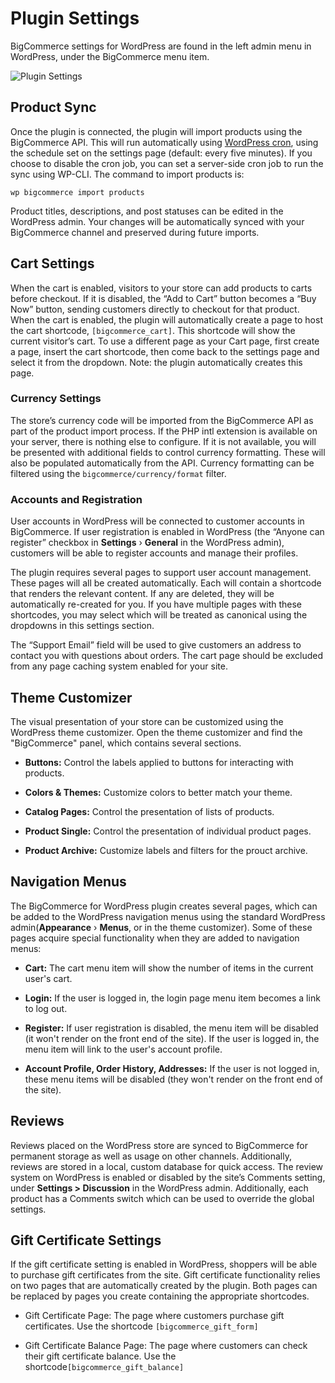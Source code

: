 # Plugin Settings

BigCommerce settings for WordPress are found in the left admin menu in WordPress, under the BigCommerce menu item.

![Plugin Settings](https://storage.googleapis.com/bigcommerce-production-dev-center/images/plugin_settings.png "Plugin Settings")

## Product Sync

Once the plugin is connected, the plugin will import products using the BigCommerce API. This will run automatically using [WordPress cron](https://developer.wordpress.org/plugins/cron/), using the schedule set on the settings page (default: every five minutes).
If you choose to disable the cron job, you can set a server-side cron job to run the sync using WP-CLI. The command to import products is:

`wp bigcommerce import products`

Product titles, descriptions, and post statuses can be edited in the WordPress admin. Your changes will be automatically synced with your BigCommerce channel and preserved during future imports.

## Cart Settings

When the cart is enabled, visitors to your store can add products to carts before checkout. If it is disabled, the “Add to Cart” button becomes a “Buy Now” button, sending customers directly to checkout for that product. When the cart is enabled, the plugin will automatically create a page to host the cart shortcode, `[bigcommerce_cart]`. This shortcode will show the current visitor’s cart. To use a different page as your Cart page, first create a page, insert the cart shortcode, then come back to the settings page and select it from the dropdown. Note: the plugin automatically creates this page.

### Currency Settings

The store’s currency code will be imported from the BigCommerce API as part of the product import process. If the PHP intl extension is available on your server, there is nothing else to configure. If it is not available, you will be presented with additional fields to control currency formatting. These will also be populated automatically from the API. Currency formatting can be filtered using the `bigcommerce/currency/format` filter.

### Accounts and Registration

User accounts in WordPress will be connected to customer accounts in BigCommerce. If user registration is enabled in WordPress (the “Anyone can register” checkbox in **Settings** › **General** in the WordPress admin), customers will be able to register accounts and manage their profiles.

The plugin requires several pages to support user account management. These pages will all be created automatically. Each will contain a shortcode that renders the relevant content. If any are deleted, they will be automatically re-created for you. If you have multiple pages with these shortcodes, you may select which will be treated as canonical using the dropdowns in this settings section.

The “Support Email” field will be used to give customers an address to contact you with questions about orders.
The cart page should be excluded from any page caching system enabled for your site.

## Theme Customizer

The visual presentation of your store can be customized using the WordPress theme customizer. Open the theme customizer and find the "BigCommerce" panel, which contains several sections.

* **Buttons:** Control the labels applied to buttons for interacting with products.  

* **Colors & Themes:** Customize colors to better match your theme.
  
* **Catalog Pages:** Control the presentation of lists of products.

* **Product Single:** Control the presentation of individual product pages.  

* **Product Archive:** Customize labels and filters for the prouct archive.

## Navigation Menus

The BigCommerce for WordPress plugin creates several pages, which can be added to the WordPress navigation menus using the standard WordPress admin(**Appearance** › **Menus**, or in the theme customizer).
Some of these pages acquire special functionality when they are added to navigation menus:

* **Cart:** The cart menu item will show the number of items in the current user's cart.
  
* **Login:** If the user is logged in, the login page menu item becomes a link to log out.
  
* **Register:** If user registration is disabled, the menu item will be disabled (it won't render on the front end of the site). If the user is logged in, the menu item will link to the user's account profile.  
* **Account Profile, Order History, Addresses:** If the user is not logged in, these menu items will be disabled (they won't render on the front end of the site).

## Reviews

Reviews placed on the WordPress store are synced to BigCommerce for permanent storage as well as usage on other channels. Additionally, reviews are stored in a local, custom database for quick access.
The review system on WordPress is enabled or disabled by the site’s Comments setting, under **Settings > Discussion** in the WordPress admin. Additionally, each product has a Comments switch which can be used to override the global settings.

## Gift Certificate Settings

If the gift certificate setting is enabled in WordPress, shoppers will be able to purchase gift certificates from the site. Gift certificate functionality relies on two pages that are automatically created by the plugin. Both pages can be replaced by pages you create containing the appropriate shortcodes.

* Gift Certificate Page: The page where customers purchase gift certificates.
Use the shortcode `[bigcommerce_gift_form]`

* Gift Certificate Balance Page:
The page where customers can check their gift certificate balance. Use the shortcode`[bigcommerce_gift_balance]`
